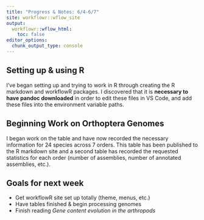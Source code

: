 ```yaml
---
title: "Progress & Notes: 6/4-6/7"
site: workflowr::wflow_site
output:
  workflowr::wflow_html:
    toc: false
editor_options:
  chunk_output_type: console
---
```


## Setting up & using R

I've began setting up and trying to work in R through creating the R markdown and workflowR packages.
I discovered that it is **necessary to have pandoc downloaded** in order to edit these files in VS Code, and add these 
files into the environment variable paths.  

## Beginning Work on Orthoptera Genomes

I began work on the table and have now recorded the necessary information for 24 species across 7 orders. This table has been published to the R markdown site and a second table has recorded the requested statistics for each order (number of assemblies, number of annotated assemblies, etc.).

## Goals for next week
- Get workflowR site set up totally (theme, menus, etc.)
- Have tables finished & begin processing genomes
- Finish reading *Gene content evolution in the arthropods*  
